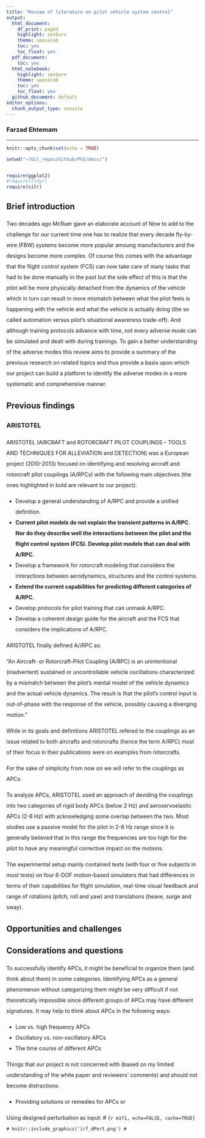 ```yaml
---
title: "Review of literature on pilot vehicle system control"
output:
  html_document:
    df_print: paged
    highlight: zenburn
    theme: spacelab
    toc: yes
    toc_float: yes
  pdf_document:
    toc: yes
  html_notebook:
    highlight: zenburn
    theme: spacelab
    toc: yes
    toc_float: yes
  github_document: default
editor_options:
  chunk_output_type: console
---
```

### Farzad Ehtemam

***

<div style="line-height: 2em;">

```r
knitr::opts_chunk$set(echo = TRUE)
```

```r
setwd("~/Git_repos/Github/PVS/docs/")

require(ggplot2)
#require(tidyr)
require(citr)

```

## Brief introduction

Two decades ago McRuer gave an elaborate account of 
Now to add to the challenge for our current time one has to realize that every decade fly-by-wire (FBW) systems become more popular amoung manufacturers and the designs become more complex. Of course this comes with the advantage that the flight control system (FCS) can now take care of many tasks that had to be done manually in the past but the side effect of this is that the pilot will be more physically detached from the dynamics of the vehicle which in turn can result in more mismatch between what the pilot feels is happening with the vehicle and what the vehicle is actually doing (the so called automation versus pilot's situational awareness trade-off). And although training protocols advance with time, not every adverse mode can be simulated and dealt with during trainings. To gain a better understanding of the adverse modes this review aims to provide a summary of the previous research on related topics and thus provide a basis upon which our project can build a platform to identify the adverse modes in a more systematic and comprehensive manner.     

## Previous findings


### ARISTOTEL
ARISTOTEL (AIRCRAFT and ROTORCRAFT PILOT COUPLINGS – TOOLS AND TECHNIQUES FOR ALLEVIATION and DETECTION) was a European project (2010-2013) focused on identifying and resolving aircraft and rotorcraft pilot couplings (A/RPCs) with the following main objectives (the ones highlighted in bold are relevant to our project):

- Develop a general understanding of A/RPC and provide a unified definition.
- **Current pilot models do not explain the transient patterns in A/RPC. Nor do they describe well the interactions
    between the pilot and the flight control system (FCS). Develop pilot models that can deal with A/RPC.** 
- Develop a framework for rotorcraft modeling that considers the interactions between aerodynamics, structures and
    the control systems.     
- **Extend the current capabilities for predicting different categories of A/RPC.**    
- Develop protocols for pilot training that can unmask A/RPC.
- Develop a coherent design guide for the aircraft and the FCS that considers the implications of A/RPC.

ARISTOTEL finally defined A//RPC as:

"An Aircraft- or Rotorcraft-Pilot Coupling (A/RPC) is an unintentional (inadvertent) sustained or uncontrollable vehicle oscillations characterized by a mismatch between the pilot’s mental model of the vehicle dynamics and the actual vehicle dynamics. The result is that the pilot's control input is out-of-phase with the response of the vehicle, possibly causing a diverging motion."

While in its goals and definitions ARISTOTEL refered to the couplings as an issue related to both aircrafts and rotorcrafts (hence the term A/RPC) most of their focus in their publications were on examples from rotorcrafts. 

For the sake of simplicity from now on we will refer to the couplings as APCs. 

To analyze APCs, ARISTOTEL used an approach of deviding the couplings into two categories of rigid body APCs (below 2 Hz) and aeroservoelastic APCs (2-8 Hz) with acknoeledging some overlap between the two. Most studies use a passive model for the pilot in 2-8 Hz range since it is generally believed that in this range the frequencies are too high for the pilot to have any meaningful corrective impact on the motions.

The experimental setup mainly contained tests (with four or five subjects in most tests) on four 6-DOF motion-based simulators that had differences in terms of their capabilities for flight simulation, real-time visual feedback and range of rotations (pitch, roll and yaw) and translations (heave, surge and sway).




    
## Opportunities and challenges

## Considerations and questions

To successfully identify APCs, it might be beneficial to organize them (and think about them) in some categories. Identifying APCs as a general phenomenon without categorizing them might be very difficult if not theoretically impossible since different groups of APCs may have different signatures. It may help to think about APCs in the following ways:

- Low vs. high frequency APCs
- Oscillatory vs. non-oscillatory APCs
- The time course of different APCs 

Things that our project is not concerned with (based on my limited understanding of the white paper and reviewers' comments) and should not become distractions:

- Providing solutions or remedies for APCs or 








Using designed perturbation as input:
# ```{r m1f1, echo=FALSE, cache=TRUE}
# knitr::include_graphics('irf_dPert.png')
# ```

</div>
















